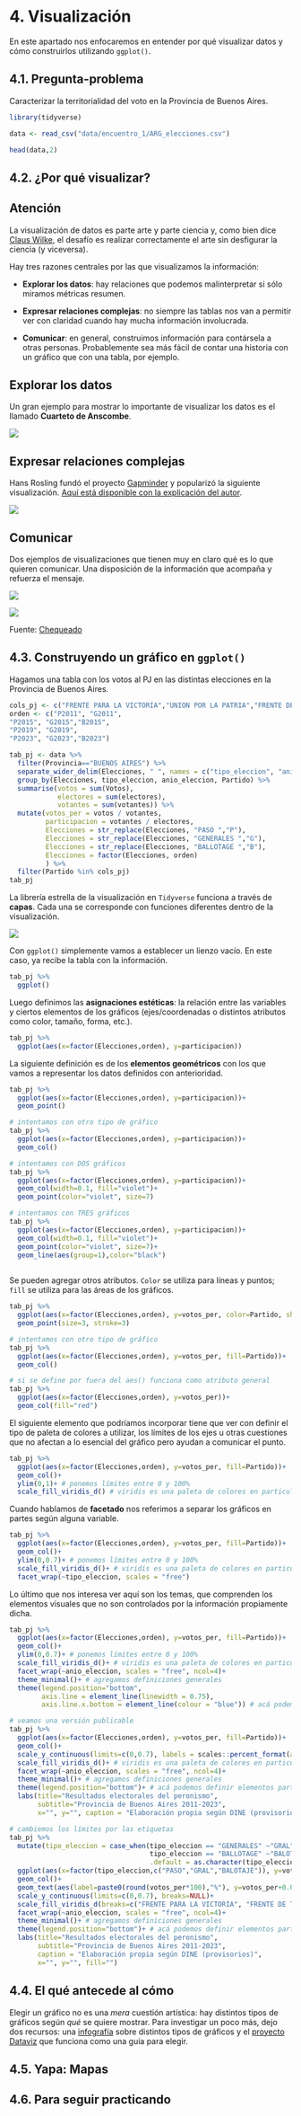 # 4. Visualización

En este apartado nos enfocaremos en entender por qué visualizar datos y cómo construirlos utilizando `ggplot()`.

## 4.1. Pregunta-problema

Caracterizar la territorialidad del voto en la Provincia de Buenos Aires.

```r
library(tidyverse)

data <- read_csv("data/encuentro_1/ARG_elecciones.csv")

head(data,2)
```

## 4.2. ¿Por qué visualizar?

::: callout-note
## Atención

La visualización de datos es parte arte y parte ciencia y, como bien dice [Claus Wilke](https://clauswilke.com/dataviz/introduction.html), el desafío es realizar correctamente el arte sin desfigurar la ciencia (y viceversa).
:::

Hay tres razones centrales por las que visualizamos la información:

-   **Explorar los datos**: hay relaciones que podemos malinterpretar si sólo miramos métricas resumen.

-   **Expresar relaciones complejas**: no siempre las tablas nos van a permitir ver con claridad cuando hay mucha información involucrada.

-   **Comunicar**: en general, construimos información para contársela a otras personas. Probablemente sea más fácil de contar una historia con un gráfico que con una tabla, por ejemplo.

::: {.panel-tabset .nav-pills}
## Explorar los datos

Un gran ejemplo para mostrar lo importante de visualizar los datos es el llamado **Cuarteto de Anscombe**.

![](img/cuarteto_anscombe.jpg)

## Expresar relaciones complejas

Hans Rosling fundó el proyecto [Gapminder](https://www.gapminder.org/tools/#$chart-type=bubbles&url=v2) y popularizó la siguiente visualización. [Aquí está disponible con la explicación del autor](https://www.youtube.com/watch?v=dfa7B8LPGOE).

![](img/gapminder.png)

## Comunicar

::: {#fig-inscriptos layout-ncol="2"}
Dos ejemplos de visualizaciones que tienen muy en claro qué es lo que quieren comunicar. Una disposición de la información que acompaña y refuerza el mensaje.

![](img/inscriptos_uba_gral.png){#fig-gral}

![](img/inscriptos_uba_socio.png){#fig-socio}

Fuente: [Chequeado](https://chequeado.com/el-explicador/carreras-universitarias-en-los-ultimos-7-anos-hay-cada-vez-mas-inscriptos-en-exactas-medicina-e-ingenieria-y-cada-vez-menos-en-sociales/)
:::
:::

## 4.3. Construyendo un gráfico en `ggplot()`

Hagamos una tabla con los votos al PJ en las distintas elecciones en la Provincia de Buenos Aires.

```r
cols_pj <- c("FRENTE PARA LA VICTORIA","UNION POR LA PATRIA","FRENTE DE TODOS")
orden <- c("P2011", "G2011",
"P2015", "G2015","B2015",
"P2019", "G2019",
"P2023", "G2023","B2023")

tab_pj <- data %>% 
  filter(Provincia=="BUENOS AIRES") %>% 
  separate_wider_delim(Elecciones, " ", names = c("tipo_eleccion", "anio_eleccion"), cols_remove=FALSE) %>% 
  group_by(Elecciones, tipo_eleccion, anio_eleccion, Partido) %>% 
  summarise(votos = sum(Votos), 
            electores = sum(electores),
            votantes = sum(votantes)) %>% 
  mutate(votos_per = votos / votantes,
         participacion = votantes / electores,
         Elecciones = str_replace(Elecciones, "PASO ","P"),
         Elecciones = str_replace(Elecciones, "GENERALES ","G"),
         Elecciones = str_replace(Elecciones, "BALLOTAGE ","B"),
         Elecciones = factor(Elecciones, orden)
         ) %>% 
  filter(Partido %in% cols_pj)
tab_pj
```

La librería estrella de la visualización en `Tidyverse` funciona a través de **capas**. Cada una se corresponde con funciones diferentes dentro de la visualización.

![](img/ggplot_esquema.png)

Con `ggplot()` simplemente vamos a establecer un lienzo vacío. En este caso, ya recibe la tabla con la información.

```r
tab_pj %>% 
  ggplot()
```

Luego definimos las **asignaciones estéticas**: la relación entre las variables y ciertos elementos de los gráficos (ejes/coordenadas o distintos atributos como color, tamaño, forma, etc.).

```r
tab_pj %>% 
  ggplot(aes(x=factor(Elecciones,orden), y=participacion))
```

La siguiente definición es de los **elementos geométricos** con los que vamos a representar los datos definidos con anterioridad.

```r
tab_pj %>% 
  ggplot(aes(x=factor(Elecciones,orden), y=participacion))+
  geom_point()

# intentamos con otro tipo de gráfico
tab_pj %>% 
  ggplot(aes(x=factor(Elecciones,orden), y=participacion))+
  geom_col()

# intentamos con DOS gráficos
tab_pj %>% 
  ggplot(aes(x=factor(Elecciones,orden), y=participacion))+
  geom_col(width=0.1, fill="violet")+
  geom_point(color="violet", size=7)

# intentamos con TRES gráficos
tab_pj %>% 
  ggplot(aes(x=factor(Elecciones,orden), y=participacion))+
  geom_col(width=0.1, fill="violet")+
  geom_point(color="violet", size=7)+
  geom_line(aes(group=1),color="black")
  
```

Se pueden agregar otros atributos. `Color` se utiliza para líneas y puntos; `fill` se utiliza para las áreas de los gráficos.

```r
tab_pj %>% 
  ggplot(aes(x=factor(Elecciones,orden), y=votos_per, color=Partido, shape=anio_eleccion))+
  geom_point(size=3, stroke=3)

# intentamos con otro tipo de gráfico
tab_pj %>% 
  ggplot(aes(x=factor(Elecciones,orden), y=votos_per, fill=Partido))+
  geom_col()

# si se define por fuera del aes() funciona como atributo general
tab_pj %>% 
  ggplot(aes(x=factor(Elecciones,orden), y=votos_per))+
  geom_col(fill="red")

```

El siguiente elemento que podríamos incorporar tiene que ver con definir el tipo de paleta de colores a utilizar, los límites de los ejes u otras cuestiones que no afectan a lo esencial del gráfico pero ayudan a comunicar el punto.

```r
tab_pj %>% 
  ggplot(aes(x=factor(Elecciones,orden), y=votos_per, fill=Partido))+
  geom_col()+
  ylim(0,1)+ # ponemos límites entre 0 y 100%
  scale_fill_viridis_d() # viridis es una paleta de colores en particular
```

Cuando hablamos de **facetado** nos referimos a separar los gráficos en partes según alguna variable.

```r
tab_pj %>% 
  ggplot(aes(x=factor(Elecciones,orden), y=votos_per, fill=Partido))+
  geom_col()+
  ylim(0,0.7)+ # ponemos límites entre 0 y 100%
  scale_fill_viridis_d()+ # viridis es una paleta de colores en particular
  facet_wrap(~tipo_eleccion, scales = "free")
```

Lo último que nos interesa ver aquí son los temas, que comprenden los elementos visuales que no son controlados por la información propiamente dicha.

```r
tab_pj %>% 
  ggplot(aes(x=factor(Elecciones,orden), y=votos_per, fill=Partido))+
  geom_col()+
  ylim(0,0.7)+ # ponemos límites entre 0 y 100%
  scale_fill_viridis_d()+ # viridis es una paleta de colores en particular
  facet_wrap(~anio_eleccion, scales = "free", ncol=4)+
  theme_minimal()+ # agregamos definiciones generales
  theme(legend.position="bottom",  
        axis.line = element_line(linewidth = 0.75),
        axis.line.x.bottom = element_line(colour = "blue")) # acá podemos definir elementos particulares

# veamos una versión publicable
tab_pj %>% 
  ggplot(aes(x=factor(Elecciones,orden), y=votos_per, fill=Partido))+
  geom_col()+
  scale_y_continuous(limits=c(0,0.7), labels = scales::percent_format(accuracy = 1))+
  scale_fill_viridis_d()+ # viridis es una paleta de colores en particular
  facet_wrap(~anio_eleccion, scales = "free", ncol=4)+
  theme_minimal()+ # agregamos definiciones generales
  theme(legend.position="bottom")+ # acá podemos definir elementos particulares
  labs(title="Resultados electorales del peronismo",
       subtitle="Provincia de Buenos Aires 2011-2023",
       x="", y="", caption = "Elaboración propia según DINE (provisorios)")

# cambiemos los límites por las etiquetas
tab_pj %>% 
  mutate(tipo_eleccion = case_when(tipo_eleccion == "GENERALES" ~"GRAL",
                                   tipo_eleccion == "BALLOTAGE" ~"BALOTAJE", 
                                   .default = as.character(tipo_eleccion))) %>% 
  ggplot(aes(x=factor(tipo_eleccion,c("PASO","GRAL","BALOTAJE")), y=votos_per, fill=Partido))+
  geom_col()+
  geom_text(aes(label=paste0(round(votos_per*100),"%"), y=votos_per+0.05))+
  scale_y_continuous(limits=c(0,0.7), breaks=NULL)+
  scale_fill_viridis_d(breaks=c("FRENTE PARA LA VICTORIA", "FRENTE DE TODOS", "UNION POR LA PATRIA"))+ # viridis es una paleta de colores en particular
  facet_wrap(~anio_eleccion, scales = "free", ncol=4)+
  theme_minimal()+ # agregamos definiciones generales
  theme(legend.position="bottom")+ # acá podemos definir elementos particulares
  labs(title="Resultados electorales del peronismo",
       subtitle="Provincia de Buenos Aires 2011-2023",
       caption = "Elaboración propia según DINE (provisorios)", 
       x="", y="", fill="")
```

## 4.4. El qué antecede al cómo

Elegir un gráfico no es una *mera* cuestión artística: hay distintos tipos de gráficos según *qué* se quiere mostrar. Para investigar un poco más, dejo dos recursos: una [infografía](https://raw.githubusercontent.com/Financial-Times/chart-doctor/main/visual-vocabulary/poster.png) sobre distintos tipos de gráficos y el [proyecto Dataviz](https://datavizproject.com/) que funciona como una guía para elegir.  

## 4.5. Yapa: Mapas

## 4.6. Para seguir practicando
